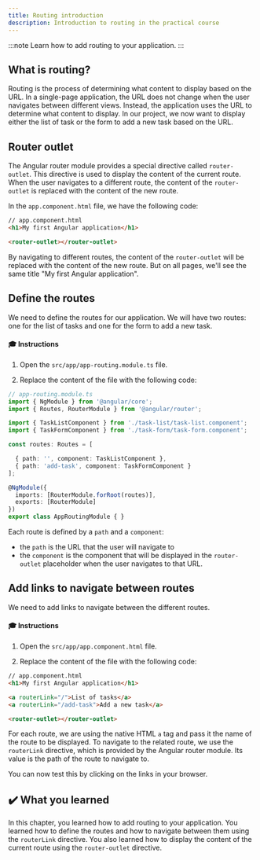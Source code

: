 ```yaml
---
title: Routing introduction
description: Introduction to routing in the practical course
---
```


:::note
Learn how to add routing to your application.
:::

## What is routing?

Routing is the process of determining what content to display based on the URL. In a single-page application, the URL does not change when the user navigates between different views. Instead, the application uses the URL to determine what content to display.
In our project, we now want to display either the list of task or the form to add a new task based on the URL.

## Router outlet

The Angular router module provides a special directive called `router-outlet`. This directive is used to display the content of the current route. When the user navigates to a different route, the content of the `router-outlet` is replaced with the content of the new route.

In the `app.component.html` file, we have the following code:

```html ins={"Add router-outlet as a placeholder for routed content": 3-4}
// app.component.html
<h1>My first Angular application</h1>

<router-outlet></router-outlet>
```

By navigating to different routes, the content of the `router-outlet` will be replaced with the content of the new route.
But on all pages, we'll see the same title "My first Angular application".

## Define the routes

We need to define the routes for our application. We will have two routes: one for the list of tasks and one for the form to add a new task.

#### 🎓 Instructions

1. Open the `src/app/app-routing.module.ts` file.

2. Replace the content of the file with the following code:

```typescript ins={"Import the components for each route": 4-6} ins={"Define the routes": 9-11}
// app-routing.module.ts
import { NgModule } from '@angular/core';
import { Routes, RouterModule } from '@angular/router';

import { TaskListComponent } from './task-list/task-list.component';
import { TaskFormComponent } from './task-form/task-form.component';

const routes: Routes = [

  { path: '', component: TaskListComponent },
  { path: 'add-task', component: TaskFormComponent }
];

@NgModule({
  imports: [RouterModule.forRoot(routes)],
  exports: [RouterModule]
})
export class AppRoutingModule { }
```

Each route is defined by a `path` and a `component`:

- the `path` is the URL that the user will navigate to
- the `component` is the component that will be displayed in the `router-outlet` placeholder when the user navigates to that URL.

## Add links to navigate between routes

We need to add links to navigate between the different routes.

#### 🎓 Instructions

1. Open the `src/app/app.component.html` file.

2. Replace the content of the file with the following code:

```html ins={"Add links to navigate between routes": 3-5}
// app.component.html
<h1>My first Angular application</h1>

<a routerLink="/">List of tasks</a>
<a routerLink="/add-task">Add a new task</a>

<router-outlet></router-outlet>
```

For each route, we are using the native HTML `a` tag and pass it the name of the route to be displayed.
To navigate to the related route, we use the `routerLink` directive, which is provided by the Angular router module.
Its value is the path of the route to navigate to.

You can now test this by clicking on the links in your browser.

## ✔️ What you learned

In this chapter, you learned how to add routing to your application. You learned how to define the routes and how to navigate between them using the `routerLink` directive. You also learned how to display the content of the current route using the `router-outlet` directive.
